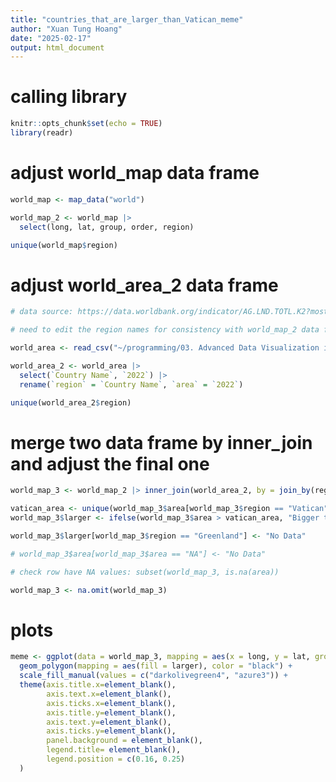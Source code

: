 ```yaml
---
title: "countries_that_are_larger_than_Vatican_meme"
author: "Xuan Tung Hoang"
date: "2025-02-17"
output: html_document
---
```


# calling library

```r
knitr::opts_chunk$set(echo = TRUE)
library(readr)
```

# adjust world_map data frame

```r

world_map <- map_data("world")

world_map_2 <- world_map |> 
  select(long, lat, group, order, region)

unique(world_map$region)

```
# adjust world_area_2 data frame

```r

# data source: https://data.worldbank.org/indicator/AG.LND.TOTL.K2?most_recent_value_desc=false&view=map

# need to edit the region names for consistency with world_map_2 data frame 

world_area <- read_csv("~/programming/03. Advanced Data Visualization in R with ggplot2/world_area.csv")

world_area_2 <- world_area |>
  select(`Country Name`, `2022`) |> 
  rename(`region` = `Country Name`, `area` = `2022`)

unique(world_area_2$region)

```

# merge two data frame by inner_join and adjust the final one

```r

world_map_3 <- world_map_2 |> inner_join(world_area_2, by = join_by(region))

vatican_area <- unique(world_map_3$area[world_map_3$region == "Vatican"])
world_map_3$larger <- ifelse(world_map_3$area > vatican_area, "Bigger than Vatican", "No Data")

world_map_3$larger[world_map_3$region == "Greenland"] <- "No Data"

# world_map_3$area[world_map_3$area == "NA"] <- "No Data"

# check row have NA values: subset(world_map_3, is.na(area)) 

world_map_3 <- na.omit(world_map_3)

```

# plots

```r

meme <- ggplot(data = world_map_3, mapping = aes(x = long, y = lat, group = group)) +
  geom_polygon(mapping = aes(fill = larger), color = "black") +
  scale_fill_manual(values = c("darkolivegreen4", "azure3")) +
  theme(axis.title.x=element_blank(),
        axis.text.x=element_blank(),
        axis.ticks.x=element_blank(),
        axis.title.y=element_blank(),
        axis.text.y=element_blank(),
        axis.ticks.y=element_blank(),
        panel.background = element_blank(),
        legend.title= element_blank(),
        legend.position = c(0.16, 0.25)
  )

```
